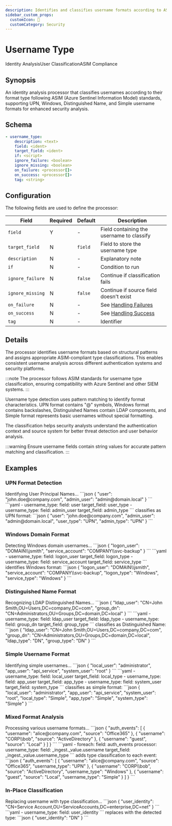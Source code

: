 ```yaml
---
description: Identifies and classifies username formats according to ASIM standards
sidebar_custom_props: 
  customIcon: 👤
  customCategory: Security
---
```


# Username Type

<span className="theme-doc-version-badge badge badge--primary">Identity Analysis</span><span className="theme-doc-version-badge badge badge--secondary">User Classification</span><span className="theme-doc-version-badge badge badge--secondary">ASIM Compliance</span>

## Synopsis

An identity analysis processor that classifies usernames according to their format type following ASIM (Azure Sentinel Information Model) standards, supporting UPN, Windows, Distinguished Name, and Simple username formats for enhanced security analysis.

## Schema

```yaml {3}
- username_type:
    description: <text>
    field: <ident>
    target_field: <ident>
    if: <script>
    ignore_failure: <boolean>
    ignore_missing: <boolean>
    on_failure: <processor[]>
    on_success: <processor[]>
    tag: <string>
```

## Configuration

The following fields are used to define the processor:

|Field|Required|Default|Description|
|---|---|---|---|
|`field`|Y|-|Field containing the username to classify|
|`target_field`|N|`field`|Field to store the username type|
|`description`|N|-|Explanatory note|
|`if`|N|-|Condition to run|
|`ignore_failure`|N|`false`|Continue if classification fails|
|`ignore_missing`|N|`false`|Continue if source field doesn't exist|
|`on_failure`|N|-|See [Handling Failures](../handling-failures.mdx)|
|`on_success`|N|-|See [Handling Success](../handling-success.mdx)|
|`tag`|N|-|Identifier|

## Details

The processor identifies username formats based on structural patterns and assigns appropriate ASIM-compliant type classifications. This enables consistent username analysis across different authentication systems and security platforms.

:::note
The processor follows ASIM standards for username type classification, ensuring compatibility with Azure Sentinel and other SIEM systems.
:::

Username type detection uses pattern matching to identify format characteristics. UPN format contains "@" symbols, Windows format contains backslashes, Distinguished Names contain LDAP components, and Simple format represents basic usernames without special formatting.

The classification helps security analysts understand the authentication context and source system for better threat detection and user behavior analysis.

:::warning
Ensure username fields contain string values for accurate pattern matching and classification.
:::

## Examples

### UPN Format Detection

<ExampleGrid>
  <CommentCol>
    Identifying User Principal Names...
  </CommentCol>
  <CodeCol>
    ```json
    {
      "user": "john.doe@company.com",
      "admin_user": "admin@domain.local"
    }
    ```
    ```yaml
    - username_type:
        field: user
        target_field: user_type
    - username_type:
        field: admin_user
        target_field: admin_type
    ```
  </CodeCol>
  <CommentCol>
    classifies as UPN format:
  </CommentCol>
  <CodeCol>
    ```json
    {
      "user": "john.doe@company.com",
      "admin_user": "admin@domain.local",
      "user_type": "UPN",
      "admin_type": "UPN"
    }
    ```
  </CodeCol>
</ExampleGrid>

### Windows Domain Format

<ExampleGrid>
  <CommentCol>
    Detecting Windows domain usernames...
  </CommentCol>
  <CodeCol>
    ```json
    {
      "logon_user": "DOMAIN\\jsmith",
      "service_account": "COMPANY\\svc-backup"
    }
    ```
    ```yaml
    - username_type:
        field: logon_user
        target_field: logon_type
    - username_type:
        field: service_account
        target_field: service_type
    ```
  </CodeCol>
  <CommentCol>
    identifies Windows format:
  </CommentCol>
  <CodeCol>
    ```json
    {
      "logon_user": "DOMAIN\\jsmith",
      "service_account": "COMPANY\\svc-backup",
      "logon_type": "Windows",
      "service_type": "Windows"
    }
    ```
  </CodeCol>
</ExampleGrid>

### Distinguished Name Format

<ExampleGrid>
  <CommentCol>
    Recognizing LDAP Distinguished Names...
  </CommentCol>
  <CodeCol>
    ```json
    {
      "ldap_user": "CN=John Smith,OU=Users,DC=company,DC=com",
      "group_dn": "CN=Administrators,OU=Groups,DC=domain,DC=local"
    }
    ```
    ```yaml
    - username_type:
        field: ldap_user
        target_field: ldap_type
    - username_type:
        field: group_dn
        target_field: group_type
    ```
  </CodeCol>
  <CommentCol>
    classifies as Distinguished Name:
  </CommentCol>
  <CodeCol>
    ```json
    {
      "ldap_user": "CN=John Smith,OU=Users,DC=company,DC=com",
      "group_dn": "CN=Administrators,OU=Groups,DC=domain,DC=local",
      "ldap_type": "DN",
      "group_type": "DN"
    }
    ```
  </CodeCol>
</ExampleGrid>

### Simple Username Format

<ExampleGrid>
  <CommentCol>
    Identifying simple usernames...
  </CommentCol>
  <CodeCol>
    ```json
    {
      "local_user": "administrator",
      "app_user": "api_service",
      "system_user": "root"
    }
    ```
    ```yaml
    - username_type:
        field: local_user
        target_field: local_type
    - username_type:
        field: app_user
        target_field: app_type
    - username_type:
        field: system_user
        target_field: system_type
    ```
  </CodeCol>
  <CommentCol>
    classifies as simple format:
  </CommentCol>
  <CodeCol>
    ```json
    {
      "local_user": "administrator",
      "app_user": "api_service",
      "system_user": "root",
      "local_type": "Simple",
      "app_type": "Simple",
      "system_type": "Simple"
    }
    ```
  </CodeCol>
</ExampleGrid>

### Mixed Format Analysis

<ExampleGrid>
  <CommentCol>
    Processing various username formats...
  </CommentCol>
  <CodeCol>
    ```json
    {
      "auth_events": [
        {
          "username": "alice@company.com",
          "source": "Office365"
        },
        {
          "username": "CORP\\bob",
          "source": "ActiveDirectory"
        },
        {
          "username": "guest",
          "source": "Local"
        }
      ]
    }
    ```
    ```yaml
    - foreach:
        field: auth_events
        processor:
          username_type:
            field: _ingest._value.username
            target_field: _ingest._value.username_type
    ```
  </CodeCol>
  <CommentCol>
    adds type classification to each event:
  </CommentCol>
  <CodeCol>
    ```json
    {
      "auth_events": [
        {
          "username": "alice@company.com",
          "source": "Office365",
          "username_type": "UPN"
        },
        {
          "username": "CORP\\bob",
          "source": "ActiveDirectory",
          "username_type": "Windows"
        },
        {
          "username": "guest",
          "source": "Local",
          "username_type": "Simple"
        }
      ]
    }
    ```
  </CodeCol>
</ExampleGrid>

### In-Place Classification

<ExampleGrid>
  <CommentCol>
    Replacing username with type classification...
  </CommentCol>
  <CodeCol>
    ```json
    {
      "user_identity": "CN=Service Account,OU=ServiceAccounts,DC=enterprise,DC=net"
    }
    ```
    ```yaml
    - username_type:
        field: user_identity
    ```
  </CodeCol>
  <CommentCol>
    replaces with the detected type:
  </CommentCol>
  <CodeCol>
    ```json
    {
      "user_identity": "DN"
    }
    ```
  </CodeCol>
</ExampleGrid>
